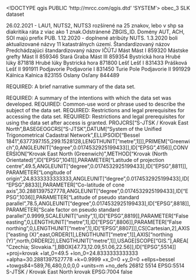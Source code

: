 <!DOCTYPE qgis PUBLIC 'http://mrcc.com/qgis.dtd' 'SYSTEM'>
<qgis version="3.32.3-Lima">
  <identifier>obec_3</identifier>
  <parentidentifier></parentidentifier>
  <language>SLK</language>
  <type>dataset</type>
  <title>Názvy katastrálnych území</title>
  <abstract>26.02.2021 - LAU1, NUTS2, NUTS3 rozšírené na 25 znakov, lebo v shp sa diakritika ráta z viac ako 1 znak.Odstránené ZBGIS_ID. Domény AUT, ACH, SOI majú prefix PUB.
1.12.2020 - doplnené atribúty NUTS.
1.3.2020 boli aktualizované názvy 11 katastrálnych území.
Štandardizovaný názov
Predchádzajúci štandardizovaný názov
IČÚTJ
Mást
Mást I
859320
Mástske grefty
Mást II
859346
Stará Graba
Mást III
859354
Bystrická hora
Hrubé lúky
871818
Hrubé lúky
Bystrická hora
871800
Lešť
Lešť I
831433
Prášková
Lešť II
991911
Podjavorie
Podjavorie I
831450
Turie Pole
Podjavorie II
991929
Kálnica
Kalnica
823155
Oslany
Osľany
844489





REQUIRED: A brief narrative summary of the data set.

REQUIRED: A summary of the intentions with which the data set was developed.</abstract>
  <keywords vocabulary="gmd:topicCategory">
    <keyword>REQUIRED: Common-use word or phrase used to describe the subject of the data set.</keyword>
  </keywords>
  <links>
    <link size="" type="Local Area Network" url="file://\\GKUBA198\D$\VGI\Hranice_new\11102012\hranice_oktober.mdb" format="" mimeType="" name="Personal GeoDatabase Feature Class" description=""/>
  </links>
  <dates/>
  <fees></fees>
  <constraints type="Условия доступа">REQUIRED: Restrictions and legal prerequisites for accessing the data set.</constraints>
  <rights>REQUIRED: Restrictions and legal prerequisites for using the data set after access is granted.</rights>
  <encoding></encoding>
  <crs>
    <spatialrefsys nativeFormat="Wkt">
      <wkt>PROJCRS["S-JTSK / Krovak East North",BASEGEOGCRS["S-JTSK",DATUM["System of the Unified Trigonometrical Cadastral Network",ELLIPSOID["Bessel 1841",6377397.155,299.1528128,LENGTHUNIT["metre",1]]],PRIMEM["Greenwich",0,ANGLEUNIT["degree",0.0174532925199433]],ID["EPSG",4156]],CONVERSION["Krovak East North (Greenwich)",METHOD["Krovak (North Orientated)",ID["EPSG",1041]],PARAMETER["Latitude of projection centre",49.5,ANGLEUNIT["degree",0.0174532925199433],ID["EPSG",8811]],PARAMETER["Longitude of origin",24.8333333333333,ANGLEUNIT["degree",0.0174532925199433],ID["EPSG",8833]],PARAMETER["Co-latitude of cone axis",30.2881397527778,ANGLEUNIT["degree",0.0174532925199433],ID["EPSG",1036]],PARAMETER["Latitude of pseudo standard parallel",78.5,ANGLEUNIT["degree",0.0174532925199433],ID["EPSG",8818]],PARAMETER["Scale factor on pseudo standard parallel",0.9999,SCALEUNIT["unity",1],ID["EPSG",8819]],PARAMETER["False easting",0,LENGTHUNIT["metre",1],ID["EPSG",8806]],PARAMETER["False northing",0,LENGTHUNIT["metre",1],ID["EPSG",8807]]],CS[Cartesian,2],AXIS["easting (X)",east,ORDER[1],LENGTHUNIT["metre",1]],AXIS["northing (Y)",north,ORDER[2],LENGTHUNIT["metre",1]],USAGE[SCOPE["GIS."],AREA["Czechia; Slovakia."],BBOX[47.73,12.09,51.06,22.56]],ID["EPSG",5514]]</wkt>
      <proj4>+proj=krovak +lat_0=49.5 +lon_0=24.8333333333333 +alpha=30.2881397527778 +k=0.9999 +x_0=0 +y_0=0 +ellps=bessel +towgs84=589,76,480,0,0,0,0 +units=m +no_defs</proj4>
      <srsid>26812</srsid>
      <srid>5514</srid>
      <authid>EPSG:5514</authid>
      <description>S-JTSK / Krovak East North</description>
      <projectionacronym>krovak</projectionacronym>
      <ellipsoidacronym>EPSG:7004</ellipsoidacronym>
      <geographicflag>false</geographicflag>
    </spatialrefsys>
  </crs>
  <extent>
    <spatial miny="-1336717.60306199989281595" maxx="-168541.60085700001218356" dimensions="2" minx="-588986.28067999996710569" crs="EPSG:5514" minz="0" maxy="-1139860.3432430000975728" maxz="0"/>
  </extent>
</qgis>
